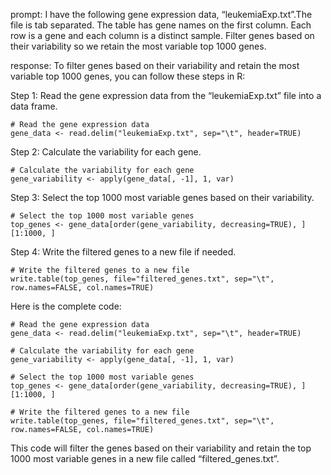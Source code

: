 prompt:
I have the following gene expression data, "leukemiaExp.txt".The file is tab separated. The table has gene names on the first column. Each row is a gene and each column is a distinct sample.  Filter genes based on their variability so we retain the most variable top 1000 genes. 

response:
To filter genes based on their variability and retain the most variable top 1000 genes, you can follow these steps in R:

Step 1: Read the gene expression data from the "leukemiaExp.txt" file into a data frame.

```
# Read the gene expression data
gene_data <- read.delim("leukemiaExp.txt", sep="\t", header=TRUE)
```

Step 2: Calculate the variability for each gene.

```
# Calculate the variability for each gene
gene_variability <- apply(gene_data[, -1], 1, var)
```

Step 3: Select the top 1000 most variable genes based on their variability.

```
# Select the top 1000 most variable genes
top_genes <- gene_data[order(gene_variability, decreasing=TRUE), ][1:1000, ]
```

Step 4: Write the filtered genes to a new file if needed.

```
# Write the filtered genes to a new file
write.table(top_genes, file="filtered_genes.txt", sep="\t", row.names=FALSE, col.names=TRUE)
```

Here is the complete code:

```
# Read the gene expression data
gene_data <- read.delim("leukemiaExp.txt", sep="\t", header=TRUE)

# Calculate the variability for each gene
gene_variability <- apply(gene_data[, -1], 1, var)

# Select the top 1000 most variable genes
top_genes <- gene_data[order(gene_variability, decreasing=TRUE), ][1:1000, ]

# Write the filtered genes to a new file
write.table(top_genes, file="filtered_genes.txt", sep="\t", row.names=FALSE, col.names=TRUE)
```

This code will filter the genes based on their variability and retain the top 1000 most variable genes in a new file called "filtered_genes.txt".

